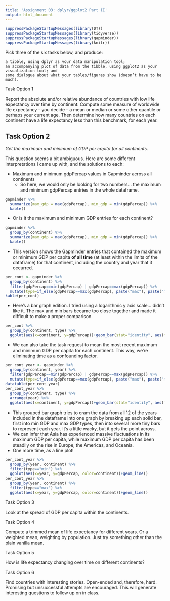 ```yaml
---
title: 'Assignment 03: dplyr/ggplot2 Part II'
output: html_document
---
```


```r
suppressPackageStartupMessages(library(DT))
suppressPackageStartupMessages(library(tidyverse))
suppressPackageStartupMessages(library(gapminder))
suppressPackageStartupMessages(library(knitr))
```


Pick three of the six tasks below, and produce:

    a tibble, using dplyr as your data manipulation tool;
    an accompanying plot of data from the tibble, using ggplot2 as your visualization tool; and
    some dialogue about what your tables/figures show (doesn’t have to be much).

Task Option 1

Report the absolute and/or relative abundance of countries with low life expectancy over time by continent: Compute some measure of worldwide life expectancy – you decide – a mean or median or some other quantile or perhaps your current age. Then determine how many countries on each continent have a life expectancy less than this benchmark, for each year.


## Task Option 2

*Get the maximum and minimum of GDP per capita for all continents.*

This question seems a bit ambiguous. Here are some different interpretations I came up with, and the solutions to each:

- Maximum and minimum gdpPercap values in Gapminder across all continents
  - So here, we would only be looking for two numbers... the maximum and minimum gdpPercap entries in the whole dataframe.
  
```r
gapminder %>% 
  summarize(max_gdp = max(gdpPercap), min_gdp = min(gdpPercap)) %>% 
  kable()
```
  
- Or is it the maximum and minimum GDP entries for each continent? 
```r
gapminder %>% 
  group_by(continent) %>% 
  summarize(max_gdp = max(gdpPercap), min_gdp = min(gdpPercap)) %>% 
  kable()
```

- This version shows the Gapminder entries that contained the maximum or minimum GDP per capita **of all time** (at least within the limits of the dataframe) for that continent, including the country and year that it occurred.

```r
per_cont <- gapminder %>% 
  group_by(continent) %>% 
  filter(gdpPercap==min(gdpPercap) | gdpPercap==max(gdpPercap)) %>% 
  mutate(type=if_else(gdpPercap==max(gdpPercap), paste("max"), paste("min")))
kable(per_cont)
```

  - Here's a bar graph edition. I tried using a logarithmic y axis scale... didn't like it. The max and min bars became too close together and made it difficult to make a proper comparison.
  
```r
per_cont %>% 
  group_by(continent, type) %>% 
  ggplot(aes(x=continent, y=gdpPercap))+geom_bar(stat="identity", aes(fill=type), position=position_dodge2())
```

- We can also take the task request to mean the most recent maximum and minimum GDP per capita for each continent. This way, we're eliminating time as a confounding factor.

```r
per_cont_year <- gapminder %>% 
  group_by(continent, year) %>% 
  filter(gdpPercap==min(gdpPercap) | gdpPercap==max(gdpPercap)) %>% 
  mutate(type=if_else(gdpPercap==max(gdpPercap), paste("max"), paste("min")))
datatable(per_cont_year)
per_cont_year %>% 
  group_by(continent, type) %>% 
  arrange(year) %>% 
  ggplot(aes(x=continent, y=gdpPercap))+geom_bar(stat="identity", aes(fill=type), position=position_dodge2())
```

  - This grouped bar graph tries to cram the data from all 12 of the years included in the dataframe into one graph by breaking up each solid bar, first into min GDP and max GDP types, then into several more tiny bars to represent each year. It's a little wacky, but it gets the point across. 
  - We can infer that Asia has experienced massive fluctuations in its maximum GDP per capita, while maximum GDP per capita has been steadily on the rise in Europe, the Americas, and Oceania.
  - One more time, as a line plot!
```r
per_cont_year %>% 
  group_by(year, continent) %>% 
  filter(type=="min") %>% 
  ggplot(aes(x=year, y=gdpPercap, color=continent))+geom_line()
per_cont_year %>% 
  group_by(year, continent) %>% 
  filter(type=="max") %>% 
  ggplot(aes(x=year, y=gdpPercap, color=continent))+geom_line()
```
  


Task Option 3

Look at the spread of GDP per capita within the continents.


Task Option 4

Compute a trimmed mean of life expectancy for different years. Or a weighted mean, weighting by population. Just try something other than the plain vanilla mean.


Task Option 5

How is life expectancy changing over time on different continents?


Task Option 6

Find countries with interesting stories. Open-ended and, therefore, hard. Promising but unsuccessful attempts are encouraged. This will generate interesting questions to follow up on in class.
